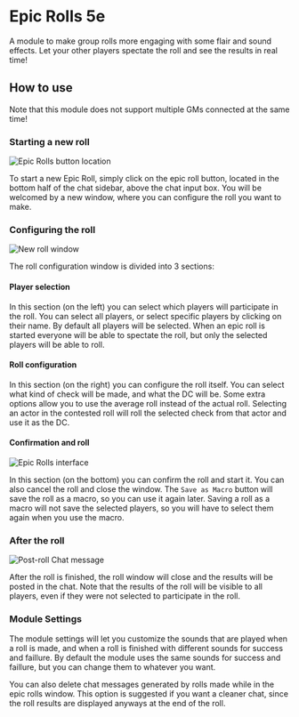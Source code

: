 
# Epic Rolls 5e
<ModuleInfo/>

A module to make group rolls more engaging with some flair and sound effects. Let your other players spectate the roll and see the results in real time!

## How to use

<Callout type='warning' emoji='⚠️'>
  Note that this module does not support multiple GMs connected at the same time!
</Callout>

### Starting a new roll
<Image src="/images/epic-rolls-5e/epicrollsbutton.png" alt="Epic Rolls button location" className={styles.wikiImageSmall}/>

To start a new Epic Roll, simply click on the epic roll button, located in the bottom half of the chat sidebar, above the chat input box.
You will be welcomed by a new window, where you can configure the roll you want to make.

### Configuring the roll
<Image src="/images/epic-rolls-5e/epicrollsmain.png" alt="New roll window" className={styles.wikiImage}/>

The roll configuration window is divided into 3 sections:

#### Player selection

In this section (on the left) you can select which players will participate in the roll. You can select all players, or select specific players by clicking on their name.
By default all players will be selected.
When an epic roll is started everyone will be able to spectate the roll, but only the selected players will be able to roll.

#### Roll configuration

In this section (on the right) you can configure the roll itself. You can select what kind of check will be made, and what the DC will be.
Some extra options allow you to use the average roll instead of the actual roll.
Selecting an actor in the contested roll will roll the selected check from that actor and use it as the DC.

#### Confirmation and roll
<Image src="/images/epic-rolls-5e/epicrollspromt.png" alt="Epic Rolls interface" className={styles.wikiImage}/>

In this section (on the bottom) you can confirm the roll and start it. You can also cancel the roll and close the window.
The `Save as Macro` button will save the roll as a macro, so you can use it again later. Saving a roll as a macro will not save the selected players, so you will have to select them again when you use the macro.


### After the roll
<Image src="/images/epic-rolls-5e/epicrollschat.png" alt="Post-roll Chat message" className={styles.wikiImage}/>

After the roll is finished, the roll window will close and the results will be posted in the chat.
Note that the results of the roll will be visible to all players, even if they were not selected to participate in the roll.

### Module Settings

The module settings will let you customize the sounds that are played when a roll is made, and when a roll is finished with different sounds for success and faillure.
By default the module uses the same sounds for success and faillure, but you can change them to whatever you want.

You can also delete chat messages generated by rolls made while in the epic rolls window. This option is suggested if you want a cleaner chat, since the roll results are displayed anyways at the end of the roll.

